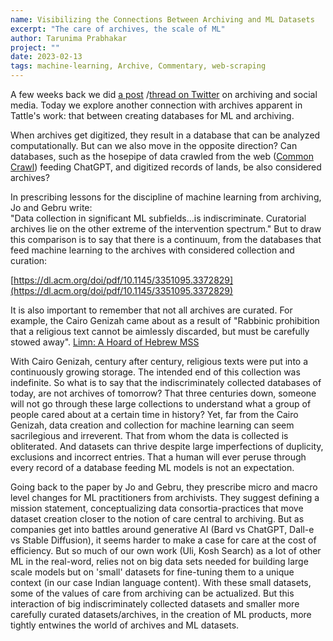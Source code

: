 ```yaml
---
name: Visibilizing the Connections Between Archiving and ML Datasets
excerpt: "The care of archives, the scale of ML"
author: Tarunima Prabhakar
project: ""
date: 2023-02-13
tags: machine-learning, Archive, Commentary, web-scraping
---
```


A few weeks back we did [a post](https://tattle.co.in/blog/the-need-futility-of-archiving) /[thread on Twitter](https://twitter.com/tattlemade/status/1617497088237142017) on archiving and social media. Today we explore another connection with archives apparent in Tattle's work: that between creating databases for ML and archiving.

When archives get digitized, they result in a database that can be analyzed computationally. But can we also move in the opposite direction? Can databases, such as the hosepipe of data crawled from the web ([Common Crawl](https://commoncrawl.org/)) feeding ChatGPT, and digitized records of lands, be also considered archives?

In prescribing lessons for the discipline of machine learning from archiving, Jo and Gebru write:\
"Data collection in significant ML subfields...is indiscriminate. Curatorial archives lie on the other extreme of the intervention spectrum." But to draw this comparison is to say that there is a continuum, from the databases that feed machine learning to the archives with considered collection and curation:

[https://dl.acm.org/doi/pdf/10.1145/3351095.3372829](https://dl.acm.org/doi/pdf/10.1145/3351095.3372829)

It is also important to remember that not all archives are curated. For example, the Cairo Genizah came about as a result of "Rabbinic prohibition that a religious text cannot be aimlessly discarded, but must be carefully stowed away".
[Limn: A Hoard of Hebrew MSS](https://limn.it/articles/a-hoard-of-hebrew-mss/)

With Cairo Genizah, century after century, religious texts were put into a continuously growing storage. The intended end of this collection was indefinite. So what is to say that the indiscriminately collected databases of today, are not archives of tomorrow? That three centuries down, someone will not go through these large collections to understand what a group of people cared about at a certain time in history? Yet, far from the Cairo Genizah, data creation and collection for machine learning can seem sacrilegious and irreverent. That from whom the data is collected is obliterated. And datasets can thrive despite large imperfections of duplicity, exclusions and incorrect entries. That a human will ever peruse through every record of a database feeding ML models is not an expectation.

Going back to the paper by Jo and Gebru, they prescribe micro and macro level changes for ML practitioners from archivists. They suggest defining a mission statement, conceptualizing data consortia-practices that move dataset creation closer to the notion of care central to archiving. But as companies get into battles around generative AI (Bard vs ChatGPT, Dall-e vs Stable Diffusion), it seems harder to make a case for care at the cost of efficiency. But so much of our own work (Uli, Kosh Search) as a lot of other ML in the real-word, relies not on big data sets needed for building large scale models but on 'small' datasets for fine-tuning them to a unique context (in our case Indian language content). With these small datasets, some of the values of care from archiving can be actualized. But this interaction of big indiscriminately collected datasets and smaller more carefully curated datasets/archives, in the creation of ML products, more tightly entwines the world of archives and ML datasets.&#x20;
